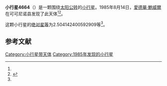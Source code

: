 {{Infobox planet
| bgcolour = #FFFFC0
| name = 4664 Hanner
| symbol = 
| image = 
| caption = 
| discovery = yes
| discovery_ref = 
| discoverer = [[愛德華·鮑威爾|愛德華·鮑威爾]]
| discovery_site = [[可可尼诺县|可可尼诺县]] 
| discovered = 1985年8月14日
| designations = yes
| mp_name = 
| named_after = 
| alt_names = 1985 PJ/ 1978 FA / 1981 XR / 1986 XD4 / 1988 DT / 1990 QC4
| mp_category = [[主带小行星|主带小行星]]
| orbit_ref = <ref name="a">[http://ssd.jpl.nasa.gov/sbdb.cgi?sstr=4664 4664 Hanner] {{Wayback|url=http://ssd.jpl.nasa.gov/sbdb.cgi?sstr=4664 |date=20210808044503 }}，小行星數據庫瀏覽器（JPL Small-Body Database Browser）－[[美国国家航空航天局|美国国家航空航天局]]喷气推进实验室</ref>
| epoch = 2456400.5 (2013年4月18日更新)
| aphelion = {{convert|3.086490876675878|AU|km|3|abbr=on|lk=out}}
| perihelion = {{convert|2.679089112155952|AU|km|3|abbr=on}}
| semimajor = {{convert|2.882789994415915|AU|km|3|abbr=on}}
| eccentricity = 0.07066102
| period = 1787.795896 [[日|日]]<br />4.89[[儒略年|儒略年]]
| avg_speed = 
| inclination = 1.497010364653988
| asc_node = 335.3326895405619
| mean_anomaly = 
| arg_peri = 2.504142400592909
| satellites = 
| physical_characteristics = yes
| dimensions = 
| mass = 
| density = 
| surface_grav = 
| escape_velocity = 
| sidereal_day = 
| axial_tilt = 
| pole_ecliptic_lat = 
| pole_ecliptic_lon = 
| albedo = 
| temperatures= 
| temp_name1 = 
| mean_temp_1 = 
| max_temp_1 = 
| temp_name2 = 
| max_temp_2 = 
| spectral_type = 
| abs_magnitude = 2.504142400592909
}}

'''小行星4664'''（{{lang-en|4664 Hanner}}）是一颗围绕[[太阳|太阳]][[公转|公转]]的[[小行星|小行星]]。1985年8月14日，[[愛德華·鮑威爾|愛德華·鮑威爾]]在可可尼诺县发现了此天体<ref name="a" /><ref>{{cite news|title=小行星列表|url=http://cfa-www.harvard.edu/iau/lists/NumberedMPs.txt|accessdate=2013-07-08|newspaper=哈佛大学|archive-date=2008-05-17|archive-url=https://web.archive.org/web/20080517010638/http://cfa-www.harvard.edu/iau/lists/NumberedMPs.txt|dead-url=no}}</ref>。

这颗小行星的[[绝对星等|绝对星等]]为2.504142400592909等<ref name="a" />。

==参考文献==
{{reflist}}
{{Minor Planet Number|[[小行星4663|小行星4663]]|[[小行星4665|小行星4665]]}}

{{小天体}}

[[Category:小行星带天体|Category:小行星带天体]]
[[Category:1985年发现的小行星|Category:1985年发现的小行星]]

{{asteroid-stub}}